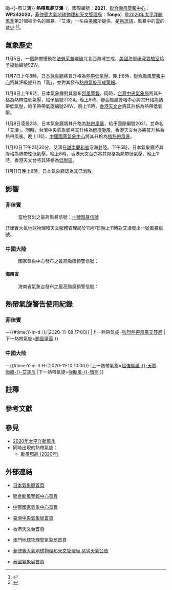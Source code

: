 {{NoteTA
|G1=Weather
|G2=TyphoonNew
|G3=TyphoonOld
|G4=單位
|G5=地名
|G6=2020年太平洋颱風季
|skin=typhoon
}}
{{About|2020年的熱帶風暴艾濤|其他名為艾濤的熱帶氣旋|颱風艾濤{{!}}颱-{}-風艾濤}}
{{UTC+8}}
{{熱帶氣旋基礎資訊
|颱風名稱 = 熱帶風暴艾濤
|外文名稱 = Tropical Storm Etau
|外文語言 = 英文
|十分鐘平均風速JMA = 45|JMA = knot
|十分鐘平均風速CWB = 23|CWB = m/s
|十分鐘平均風速KMA = 21|KMA = m/s
|十分鐘平均風速HKO = 75
|十分鐘平均風速SMG = 
|十分鐘平均風速PAGASA = 65
|十分鐘平均風速NCHMF = 76
|十分鐘平均風速TMD = 45|TMD = knot
|二分鐘平均風速 = 25|NMC = m/s
|一分鐘平均風速 = 40|SSHS = knot<!--JTWC-->
|代表圖像 = Etau 2020-11-09 0545Z.jpg
|代表圖像名稱 = 
|形成日期 = 2020年11月7日
|轉化日期 =
|消散日期 = 2020年11月11日
|最低氣壓 = 992<!--JMA-->
|瞬間最大陣風 = 120<!--JMA-->
|財產損失 = 526萬（2020年[[美元|美元]]）
|死傷人數 = 
|影響地區 = [[菲律賓|菲律賓]]、[[中國大陸|中國大陸]]（[[海南|海南]]）、[[越南|越南]]
|備註 = [[菲律宾大气地球物理和天文管理局|菲律宾大气地球物理和天文管理局]]在此热带气旋离开其责任范围之后，没有再更新其风速资料
|颱風路徑圖 = Etau 2020 track.png
|風季年份 = 2020
|風季位置 = 太平洋
}}
'''熱帶風暴艾濤'''（{{lang-en|'''Tropical Storm Etau'''}}，國際編號：'''2021'''，[[聯合颱風警報中心|聯合颱風警報中心]]：'''WP242020'''，[[菲律賓大氣地球物理和天文管理局|菲律賓大氣地球物理和天文管理局]]：'''Tonyo'''）是[[2020年太平洋颱風季|2020年太平洋颱風季]]第21個被命名的風暴。「艾濤」一名由[[美國|美國]]所提供，是[[帛琉語|帛琉語]]，風暴中的[[雲|雲]]的意思 <ref>{{cite web|url=https://www.hko.gov.hk/tc/informtc/sound/tc_pronunciation2020e.html#USA|title=熱帶氣旋名稱的意義|author=香港天文台|accessdate=2020-08-17|archive-date=2020-08-25|archive-url=https://web.archive.org/web/20200825213345/https://www.hko.gov.hk/tc/informtc/sound/tc_pronunciation2020e.html#USA|dead-url=no}}</ref><ref>{{cite web|url=http://cwb.gov.tw/V7/knowledge/encyclopedia/ty007.htm|title=颱風百問——颱風是怎麼命名？|publisher=交通部中央氣象局|accessdate=2014-12-15|deadurl=yes|archiveurl=https://web.archive.org/web/20171104015435/https://www.cwb.gov.tw/V7/knowledge/encyclopedia/ty007.htm|archivedate=2017-11-04}}</ref>。

==氣象歷史==
{{pts wikify}}
11月5日，一個熱帶擾動在[[法勞萊普環礁|法勞萊普環礁]]北北西海域生成，[[美國海軍研究實驗室|美國海軍研究實驗室]]給予擾動編號92W。

11月7日上午8時，[[日本氣象廳|日本氣象廳]]將其升格為[[熱帶低氣壓|熱帶低氣壓]]。晚上8時，[[聯合颱風警報中心|聯合颱風警報中心]]將其評級提升為「高」，並對其發布[[熱帶氣旋形成警報|熱帶氣旋形成警報]]。

11月8日上午8時，日本氣象廳對其發布[[烈風警報|烈風警報]]。同時，[[台灣|台灣]][[中央氣象局|中央氣象局]]將其升格為熱帶性低氣壓，給予編號TD24。晚上8時，聯合颱風警報中心將其升格為熱帶低氣壓，給予熱帶氣旋編號24W{{NoteTag|[[聯合颱風警報中心|聯合颱風警報中心]]會為所有於其責任範圍內被該部門評定為[[熱帶氣旋|熱帶氣旋]]的系統作出編號，由兩位數及一個英文字母組成。[[英文字母|英文字母]]表示該熱帶氣旋形成的區域，西北太平洋（包括[[南海|南海]]、[[東海|東海]]）以W表示；而兩位數字則指熱帶氣旋於當年在[[英文字母|英文字母]]所表示的區域內形成次序，換言之「24W」即指艾濤是年內第24個於西北太平洋區域內形成的熱帶氣旋。此編號系統每年重新開始。}}。晚上11時，[[香港天文台|香港天文台]]將其升格為熱帶低氣壓。

11月9日凌晨2時，日本氣象廳將其升格為[[熱帶風暴|熱帶風暴]]，給予國際編號2021，並命名「艾濤」{{NoteTag|[[日本氣象廳|日本氣象廳]]是[[世界氣象組織|世界氣象組織]]指定的西北太平洋[[區域專責氣象中心|區域專責氣象中心]]，負責該區域內（包括南海、東海）的熱帶氣旋正式編號與命名工作：每當該機構把一個熱帶低氣壓升為熱帶風暴時，該機構亦會依照在[[世界氣象組織|世界氣象組織]][[颱風委員會|颱風委員會]]上通過的名稱表作出命名，同時給予4位數字的國際編號。前兩位為當年公元紀年最後兩位數（20'''20'''），後兩位代表艾濤是當年被[[日本氣象廳|日本氣象廳]]第'''21'''個升為[[熱帶風暴|熱帶風暴]]的[[熱帶氣旋|熱帶氣旋]]。}}。同時，台灣中央氣象局將其升格為[[輕度颱風|輕度颱風]]，香港天文台亦將其升格為熱帶風暴。晚上11時，[[中國國家氣象中心|中國國家氣象中心]]將其升格為[[強熱帶風暴|強熱帶風暴]]。

11月10日下午2時30分，艾濤在[[越南|越南]][[慶和省|慶和省]]沿海登陸。下午5時，日本氣象廳將其降格為熱帶性低氣壓。晚上8時，香港天文台亦將其降格為熱帶低氣壓。晚上11時，香港天文台將其降格為[[低壓區|低壓區]]。

11月11日晚上8時，日本氣象廳認為其已消散。
{{clear}}

==影響==
===菲律賓===
:當地發出之最高風暴信號：[[熱帶氣旋警告#_菲律賓|一號風暴信號]]
菲律賓大氣地球物理和天文服務管理局於11月7日晚上11時對艾濤發出一號風暴信號。

===中國大陸=== 
:國家氣象中心發布之最高颱風預警信號：{{CNTY|1}}
====海南省====
:海南省氣象台發布之最高颱風預警信號：{{CNTY|1}}

==熱帶氣旋警告使用紀錄==
===菲律賓===
{{熱帶氣旋警告使用紀錄
|氣象台=[[菲律賓大氣地球物理和天文服務管理局|菲律賓大氣地球物理和天文服務管理局]]
|警告系統=風暴信號
|熱帶氣旋警告=[[熱帶氣旋警告#_菲律賓|一號風暴信號]]
|使用時間={{#time:Y-m-d H:i|2020-11-07 23:00}}－{{#time:Y-m-d H:i|2020-11-08 17:00}}
|上一熱帶氣旋=[[強烈熱帶風暴艾莎尼_(2020年)|強烈熱帶風暴艾莎尼]]
|下一熱帶氣旋=[[颱風環高_(2020年)|颱風環高]]
}}

===中國大陸===
{{熱帶氣旋警告使用紀錄
|氣象台=[[国家气象中心|国家气象中心]]
|警告系統=[[气象灾害预警信号#台风|颱風預警信號]]
|熱帶氣旋警告={{CNTY|1}}
|使用時間={{#time:Y-m-d H:i|2020-11-09 06:00}}－{{#time:Y-m-d H:i|2020-11-10 10:00}}
|上一熱帶氣旋=[[颱風天鵝_(2020年)|超強颱風-{}-天鵝]]<br>[[強烈熱帶風暴艾莎尼_(2020年)|颱風-{}-艾莎尼]]
|下一熱帶氣旋=[[颱風環高_(2020年)|強颱風-{}-環高]]
}}

==註釋==
{{NoteFoot}}
==參考文獻==
{{reflist}}
==參見==
*[[2020年太平洋颱風季|2020年太平洋颱風季]]
*同時出現的熱帶氣旋：
**[[颱風環高_(2020年)|颱風環高 (2020年)]]

==外部連結==
{{Portal phs}}
{{Commons category|Tropical Storm Etau (2020)}}
*{{ja}}[http://www.jma.go.jp/ 日本氣象廳首頁] {{Wayback|url=http://www.jma.go.jp/ |date=20061107170045 }}
*{{en}}[https://www.metoc.navy.mil/jtwc/jtwc.html 聯合颱風警報中心首頁] {{Wayback|url=https://www.metoc.navy.mil/jtwc/jtwc.html |date=20200422170442 }}
*{{zh-cn}}[https://www.nmc.gov.cn/ 中國國家氣象中心首頁] {{Wayback|url=https://www.nmc.gov.cn/ |date=20180806105732 }}
*{{zh-tw}}[http://www.cwb.gov.tw/ 臺灣中央氣象局首頁] {{Wayback|url=http://www.cwb.gov.tw/ |date=20181025071210 }}
*{{zh-hk}}[http://www.hko.gov.hk/ 香港天文台首頁] {{Wayback|url=http://www.hko.gov.hk/ |date=20110224003313 }}
*{{zh-mo}}[http://www.smg.gov.mo/ 澳門地球物理暨氣象局首頁] {{Wayback|url=http://www.smg.gov.mo/ |date=20140517030343 }}
*{{en}}[http://bagong.pagasa.dost.gov.ph/tropical-cyclone/severe-weather-bulletin/2 菲律賓大氣地球物理和天文管理局 惡劣天氣公告] {{Wayback|url=http://bagong.pagasa.dost.gov.ph/tropical-cyclone/severe-weather-bulletin/2 |date=20200514074850 }}
*{{th}}[https://www.tmd.go.th/en/index.php 泰國氣象局首頁] {{Wayback|url=https://www.tmd.go.th/en/index.php |date=20200901070242 }}
{{2020年太平洋颱風季}}